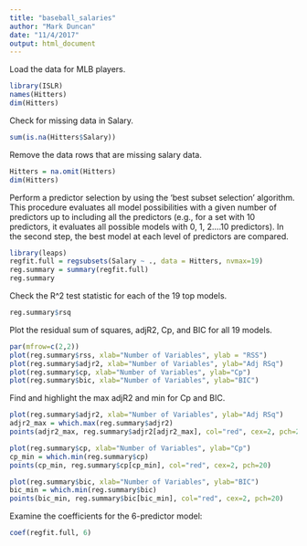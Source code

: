 ```yaml
---
title: "baseball_salaries"
author: "Mark Duncan"
date: "11/4/2017"
output: html_document
---
```


Load the data for MLB players.

```r
library(ISLR)
names(Hitters)
dim(Hitters)
```

Check for missing data in Salary.

```r
sum(is.na(Hitters$Salary))
```

Remove the data rows that are missing salary data.

```r
Hitters = na.omit(Hitters)
dim(Hitters)
```

Perform a predictor selection by using the 'best subset selection' algorithm.  This procedure evaluates all model possibilities with a given number of predictors up to including all the predictors (e.g., for a set with 10 predictors, it evaluates all possible models with 0, 1, 2....10 predictors).  In the second step, the best model at each level of predictors are compared.

```r
library(leaps)
regfit.full = regsubsets(Salary ~ ., data = Hitters, nvmax=19)
reg.summary = summary(regfit.full)
reg.summary
```

Check the R^2 test statistic for each of the 19 top models.

```r
reg.summary$rsq
```

Plot the residual sum of squares, adjR2, Cp, and BIC for all 19 models.

```r

par(mfrow=c(2,2))
plot(reg.summary$rss, xlab="Number of Variables", ylab = "RSS")
plot(reg.summary$adjr2, xlab="Number of Variables", ylab="Adj RSq")
plot(reg.summary$cp, xlab="Number of Variables", ylab="Cp")
plot(reg.summary$bic, xlab="Number of Variables", ylab="BIC")
```

Find and highlight the max adjR2 and min for Cp and BIC.

```r
plot(reg.summary$adjr2, xlab="Number of Variables", ylab="Adj RSq")
adjr2_max = which.max(reg.summary$adjr2)
points(adjr2_max, reg.summary$adjr2[adjr2_max], col="red", cex=2, pch=20)

plot(reg.summary$cp, xlab="Number of Variables", ylab="Cp")
cp_min = which.min(reg.summary$cp)
points(cp_min, reg.summary$cp[cp_min], col="red", cex=2, pch=20)

plot(reg.summary$bic, xlab="Number of Variables", ylab="BIC")
bic_min = which.min(reg.summary$bic)
points(bic_min, reg.summary$bic[bic_min], col="red", cex=2, pch=20)
```

Examine the coefficients for the 6-predictor model:
```r
coef(regfit.full, 6)
```